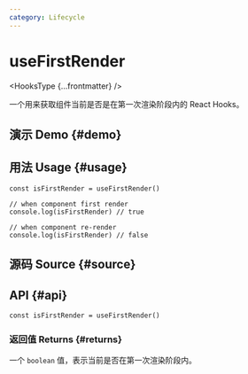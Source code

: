 ```yaml
---
category: Lifecycle
---
```


# useFirstRender


<HooksType {...frontmatter} />

<Since version="v1.5.0" />

一个用来获取组件当前是否是在第一次渲染阶段内的 React Hooks。

## 演示 Demo \{#demo}


<App />

## 用法 Usage \{#usage}

```tsx
const isFirstRender = useFirstRender()

// when component first render
console.log(isFirstRender) // true

// when component re-render
console.log(isFirstRender) // false
```

## 源码 Source \{#source}


<Source />

## API \{#api}

```tsx
const isFirstRender = useFirstRender()
```

### 返回值 Returns \{#returns}

一个 `boolean` 值，表示当前是否在第一次渲染阶段内。
